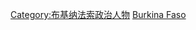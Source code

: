 {{Catnav|頁面分類|地理|国家|非洲国家|布吉納法索}}

[[Category:布基纳法索政治人物|Category:布基纳法索政治人物]]
[[Category:各国总理|Burkina Faso]]